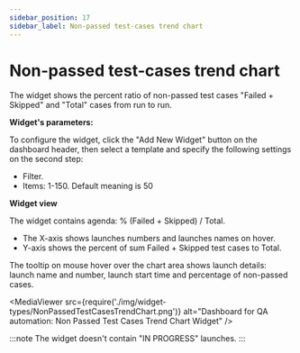 ```yaml
---
sidebar_position: 17
sidebar_label: Non-passed test-cases trend chart
---
```


# Non-passed test-cases trend chart

The widget shows the percent ratio of non-passed test cases "Failed + Skipped" and "Total" cases from run to run.

**Widget's parameters:**

To configure the widget, click the "Add New Widget" button on the dashboard header, then select a template and specify the following settings on the second step:

- Filter.
- Items: 1-150. Default meaning is 50

**Widget view**

The widget contains agenda: % (Failed + Skipped) / Total.

- The X-axis shows launches numbers and launches names on hover.
- Y-axis shows the percent of sum Failed + Skipped test cases to Total.

The tooltip on mouse hover over the chart area shows launch details: launch name and number, launch start time and percentage of non-passed cases.

<MediaViewer src={require('./img/widget-types/NonPassedTestCasesTrendChart.png')} alt="Dashboard for QA automation: Non Passed Test Cases Trend Chart Widget" />

:::note
The widget doesn't contain "IN PROGRESS" launches.
:::
